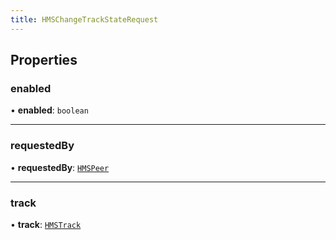 ```yaml
---
title: HMSChangeTrackStateRequest
---
```


## Properties

### enabled

• **enabled**: `boolean`

---

### requestedBy

• **requestedBy**: [`HMSPeer`](/api-reference/javascript/v2/interfaces/HMSPeer)

---

### track

• **track**: [`HMSTrack`](/api-reference/javascript/v2/interfaces/HMSTrack)
